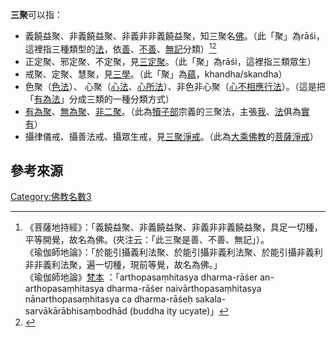 '''三聚'''可以指：
* 義饒益聚、非義饒益聚、非義非非義饒益聚，知三聚名[[佛|佛]]。（此「聚」為rāśi，這裡指三種類型的[[一切法|法]]，依[[善_(佛教)|善]]、[[惡_(佛教)|不善]]、[[無記|無記]]分類）<ref>《菩薩地持經》：「義饒益聚、非義饒益聚、非義非非義饒益聚，具足一切種，平等開覺，故名為佛。(夾注云：「此三聚是善、不善、無記」）。<br/>《瑜伽師地論》：「於能引攝義利法聚、於能引攝非義利法聚、於能引攝非義利非非義利法聚，遍一切種，現前等覺，故名為佛。」<br/>《瑜伽師地論》[http://yathasukha.blogspot.com/2014/10/3-1-5.html 梵本] {{Wayback|url=http://yathasukha.blogspot.com/2014/10/3-1-5.html |date=20210628184950 }}：「arthopasaṃhitasya dharma-rāśer an-arthopasaṃhitasya dharma-rāśer naivārthopasaṃhitasya nānarthopasaṃhitasya ca dharma-rāśeḥ sakala-sarvākārābhisaṃbodhād (buddha ity ucyate)」</ref><ref>{{cite web|title=Padma Purana [sanskrit]|url=https://www.wisdomlib.org/hinduism/book/padma-purana-sanskrit/d/doc463212.html|quote=rāśer - rāśi (noun, masculine)|access-date=2021-06-28|archive-date=2021-06-28|archive-url=https://web.archive.org/web/20210628184951/https://www.wisdomlib.org/hinduism/book/padma-purana-sanskrit/d/doc463212.html|dead-url=no}}</ref>
* 正定聚、邪定聚、不定聚，見[[三定聚|三定聚]]。（此「聚」為rāśi，這裡指三類眾生）
* 戒聚、定聚、慧聚，見[[三學|三學]]。（此「聚」為[[蘊|蘊]]，khandha/skandha）
* 色聚（[[色法|色法]]）、 心聚（[[心法|心法]]、[[心所法|心所法]]）、非色非心聚（[[五位七十五法#心不相應行法|心不相應行法]]）。（這是把「[[有為法|有為法]]」分成三類的一種分類方式）
* [[有為法|有為聚]]、[[無為法|無為聚]]、[[補特伽羅論者|非二聚]]。（此為[[犢子部|犢子部]]宗義的三聚法，主張[[補特伽羅_(佛教)|我]]、[[一切法|法]]俱為[[自性_(佛教)|實有]]）
* 攝律儀戒、攝善法戒、攝眾生戒，見[[三聚淨戒|三聚淨戒]]。（此為[[大乘佛教|大乘佛教]]的[[菩薩戒|菩薩淨戒]]）
{{Disambig}}

==  參考來源==
{{reflist|2}}

[[Category:佛教名數3|Category:佛教名數3]]